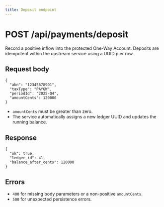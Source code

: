 ```yaml
---
title: Deposit endpoint
---
```


# POST /api/payments/deposit

Record a positive inflow into the protected One-Way Account. Deposits are idempotent within the upstream service using a UUID p
er row.

## Request body

```
{
  "abn": "12345678901",
  "taxType": "PAYGW",
  "periodId": "2025-Q4",
  "amountCents": 120000
}
```

- `amountCents` must be greater than zero.
- The service automatically assigns a new ledger UUID and updates the running balance.

## Response

```
{
  "ok": true,
  "ledger_id": 41,
  "balance_after_cents": 120000
}
```

## Errors

- `400` for missing body parameters or a non-positive `amountCents`.
- `500` for unexpected persistence errors.
